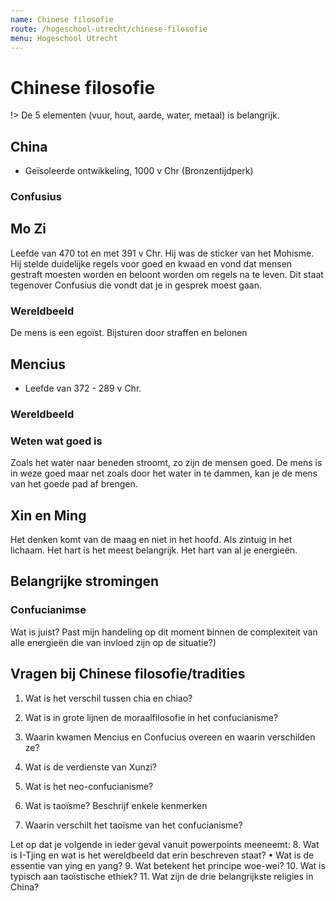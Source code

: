 ```yaml
---
name: Chinese filosofie
route: /hogeschool-utrecht/chinese-filosofie
menu: Hogeschool Utrecht
---
```



# Chinese filosofie

!> De 5 elementen (vuur, hout, aarde, water, metaal) is belangrijk. 

## China
- Geïsoleerde ontwikkeling, 1000 v Chr (Bronzentijdperk)

### Confusius 


## Mo Zi 
Leefde van 470 tot en met 391 v Chr. Hij was de sticker van het Mohisme. Hij stelde duidelijke regels voor goed en kwaad en vond  dat mensen gestraft moesten worden en beloont worden om regels na te leven. Dit staat tegenover Confusius die vondt dat je in gesprek moest gaan. 

### Wereldbeeld
De mens is een egoïst. Bijsturen door straffen en belonen

## Mencius 
- Leefde van 372 - 289 v Chr. 

### Wereldbeeld

### Weten wat goed is
Zoals het water naar beneden stroomt, zo zijn de mensen goed. De mens is in weze goed maar net zoals door het water in te dammen, kan je de mens van het goede pad af brengen.

## Xin en Ming 
Het denken komt van de maag en niet in het hoofd. Als zintuig in het lichaam. Het hart is het meest belangrijk. Het hart van al je energieën. 


## Belangrijke stromingen

### Confucianimse
Wat is juist? Past mijn handeling op dit moment binnen de complexiteit van alle energieën die van invloed zijn op de situatie?) 


## Vragen bij Chinese filosofie/tradities 
1.	Wat is het verschil tussen chia en chiao?


2.	Wat is in grote lijnen de moraalfilosofie in het confucianisme?


3.	Waarin kwamen Mencius en Confucius overeen en waarin verschilden ze?


4.	Wat is de verdienste van Xunzi?

5.	Wat is het neo-confucianisme?


6.	Wat is taoïsme? Beschrijf enkele kenmerken
7.	Waarin verschilt het taoïsme van het confucianisme?

Let op dat je volgende in ieder geval vanuit powerpoints meeneemt:
8.	Wat is I-Tjing en wat is het wereldbeeld dat erin beschreven staat?
•	Wat is de essentie van ying en yang?
9.	Wat betekent het principe woe-wei?
10.	Wat is typisch aan taoïstische ethiek?
11.	Wat zijn de drie belangrijkste religies in China?



